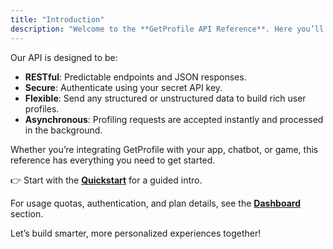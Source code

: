 ```yaml
---
title: "Introduction"
description: "Welcome to the **GetProfile API Reference**. Here you’ll find detailed information on every endpoint, including request parameters, response formats, and examples."
---
```


Our API is designed to be:

- **RESTful**: Predictable endpoints and JSON responses.
- **Secure**: Authenticate using your secret API key.
- **Flexible**: Send any structured or unstructured data to build rich user profiles.
- **Asynchronous**: Profiling requests are accepted instantly and processed in the background.

Whether you’re integrating GetProfile with your app, chatbot, or game, this reference has everything you need to get started.

👉 Start with the **[Quickstart](/quickstart)** for a guided intro.

For usage quotas, authentication, and plan details, see the **[Dashboard](/dashboard)** section.

Let’s build smarter, more personalized experiences together!

